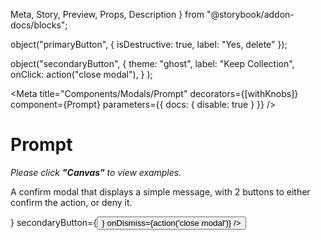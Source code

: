   Meta,
  Story,
  Preview,
  Props,
  Description
} from "@storybook/addon-docs/blocks";


  object("primaryButton", {
    isDestructive: true,
    label: "Yes, delete"
  });

  object("secondaryButton", {
    theme: "ghost",
    label: "Keep Collection",
    onClick: action("close modal"),
    }
  );

<Meta
  title="Components/Modals/Prompt"
  decorators={[withKnobs]}
  component={Prompt}
  parameters={{ docs: { disable: true } }}
/>

# Prompt

<ImportPath component={Prompt} section="modals" />

*Please click **"Canvas"** to view examples.*

A confirm modal that displays a simple message, with 2 buttons to either confirm the action, or deny it.

<Props of={Prompt} />

<Story name="Knobs">
  <Prompt
    isOpen={boolean("isOpen", true)}
    desc={text(
      "content",
      "This change will be permanent and cannot be undone."
    )}
    title={text("title", "Are you sure you want to delete this collection?")}
    primaryButton={<Button {...primaryButtonProps()} />}
    secondaryButton={<Button {...secondaryButtonProps()} />}
    onDismiss={action('close modal')}
  />
</Story>

